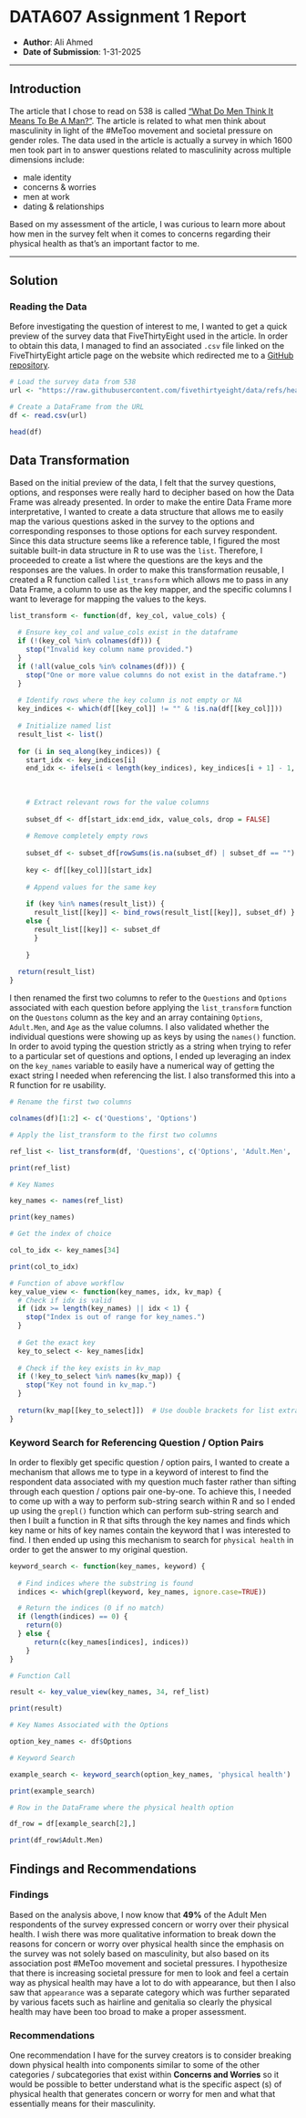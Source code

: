 # DATA607 Assignment 1 Report

-   **Author**: Ali Ahmed
-   **Date of Submission**: 1-31-2025

------------------------------------------------------------------------

## Introduction

The article that I chose to read on 538 is called ["What Do Men Think It Means To Be A Man?"](https://fivethirtyeight.com/features/what-do-men-think-it-means-to-be-a-man/). The article is related to what men think about masculinity in light of the #MeToo movement and societal pressure on gender roles. The data used in the article is actually a survey in which 1600 men took part in to answer questions related to masculinity across multiple dimensions include:

-   male identity
-   concerns & worries
-   men at work
-   dating & relationships

Based on my assessment of the article, I was curious to learn more about how men in the survey felt when it comes to concerns regarding their physical health as that's an important factor to me.

------------------------------------------------------------------------

## Solution

### Reading the Data

Before investigating the question of interest to me, I wanted to get a quick preview of the survey data that FiveThirtyEight used in the article. In order to obtain this data, I managed to find an associated `.csv` file linked on the FiveThirtyEight article page on the website which redirected me to a [GitHub repository](https://github.com/fivethirtyeight/data/tree/master/masculinity-survey).

```r
# Load the survey data from 538
url <- "https://raw.githubusercontent.com/fivethirtyeight/data/refs/heads/master/masculinity-survey/masculinity-survey.csv"

# Create a DataFrame from the URL
df <- read.csv(url)

head(df)
```

## Data Transformation

Based on the initial preview of the data, I felt that the survey questions, options, and responses were really hard to decipher based on how the Data Frame was already presented. In order to make the entire Data Frame more interpretative, I wanted to create a data structure that allows me to easily map the various questions asked in the survey to the options and corresponding responses to those options for each survey respondent. Since this data structure seems like a reference table, I figured the most suitable built-in data structure in R to use was the `list`. Therefore, I proceeded to create a list where the questions are the keys and the responses are the values. In order to make this transformation reusable, I created a R function called `list_transform` which allows me to pass in any Data Frame, a column to use as the key mapper, and the specific columns I want to leverage for mapping the values to the keys.

```r
list_transform <- function(df, key_col, value_cols) { 
  
  # Ensure key_col and value_cols exist in the dataframe
  if (!(key_col %in% colnames(df))) {
    stop("Invalid key column name provided.")
  }
  if (!all(value_cols %in% colnames(df))) {
    stop("One or more value columns do not exist in the dataframe.")
  }
  
  # Identify rows where the key column is not empty or NA
  key_indices <- which(df[[key_col]] != "" & !is.na(df[[key_col]]))
  
  # Initialize named list
  result_list <- list()
  
  for (i in seq_along(key_indices)) { 
    start_idx <- key_indices[i] 
    end_idx <- ifelse(i < length(key_indices), key_indices[i + 1] - 1, nrow(df))
  
  
  
    # Extract relevant rows for the value columns
    
    subset_df <- df[start_idx:end_idx, value_cols, drop = FALSE]
  
    # Remove completely empty rows
    
    subset_df <- subset_df[rowSums(is.na(subset_df) | subset_df == "") < length(value_cols), , drop = FALSE]
  
    key <- df[[key_col]][start_idx]
  
    # Append values for the same key
    
    if (key %in% names(result_list)) { 
      result_list[[key]] <- bind_rows(result_list[[key]], subset_df) } 
    else { 
      result_list[[key]] <- subset_df 
      } 
    
    }
  
  return(result_list) 
}
```

I then renamed the first two columns to refer to the `Questions` and `Options` associated with each question before applying the `list_transform` function on the `Questons` column as the key and an array containing `Options`, `Adult.Men`, and `Age` as the value columns. I also validated whether the individual questions were showing up as keys by using the `names()` function. In order to avoid typing the question strictly as a string when trying to refer to a particular set of questions and options, I ended up leveraging an index on the `key_names` variable to easily have a numerical way of getting the exact string I needed when referencing the list. I also transformed this into a R function for re usability.

```r
# Rename the first two columns

colnames(df)[1:2] <- c('Questions', 'Options')

# Apply the list_transform to the first two columns

ref_list <- list_transform(df, 'Questions', c('Options', 'Adult.Men', 'Age'))

print(ref_list)

# Key Names

key_names <- names(ref_list)

print(key_names)

# Get the index of choice

col_to_idx <- key_names[34]

print(col_to_idx)

# Function of above workflow
key_value_view <- function(key_names, idx, kv_map) {
  # Check if idx is valid
  if (idx >= length(key_names) || idx < 1) {
    stop("Index is out of range for key_names.")
  }
  
  # Get the exact key
  key_to_select <- key_names[idx]
  
  # Check if the key exists in kv_map
  if (!key_to_select %in% names(kv_map)) {
    stop("Key not found in kv_map.")
  }
  
  return(kv_map[[key_to_select]])  # Use double brackets for list extraction
}
```

### Keyword Search for Referencing Question / Option Pairs

In order to flexibly get specific question / option pairs, I wanted to create a mechanism that allows me to type in a keyword of interest to find the respondent data associated with my question much faster rather than sifting through each question / options pair one-by-one. To achieve this, I needed to come up with a way to perform sub-string search within R and so I ended up using the `grepl()` function which can perform sub-string search and then I built a function in R that sifts through the key names and finds which key name or hits of key names contain the keyword that I was interested to find. I then ended up using this mechanism to search for `physical health` in order to get the answer to my original question.

```r
keyword_search <- function(key_names, keyword) { 
  
  # Find indices where the substring is found 
  indices <- which(grepl(keyword, key_names, ignore.case=TRUE))

  # Return the indices (0 if no match) 
  if (length(indices) == 0) { 
    return(0) 
  } else { 
      return(c(key_names[indices], indices)) 
    } 
}

# Function Call

result <- key_value_view(key_names, 34, ref_list) 

print(result)

# Key Names Associated with the Options

option_key_names <- df$Options

# Keyword Search

example_search <- keyword_search(option_key_names, 'physical health')

print(example_search)

# Row in the DataFrame where the physical health option

df_row = df[example_search[2],]

print(df_row$Adult.Men)
```

## Findings and Recommendations

### Findings

Based on the analysis above, I now know that **49%** of the Adult Men respondents of the survey expressed concern or worry over their physical health. I wish there was more qualitative information to break down the reasons for concern or worry over physical health since the emphasis on the survey was not solely based on masculinity, but also based on its association post #MeToo movement and societal pressures. I hypothesize that there is increasing societal pressure for men to look and feel a certain way as physical health may have a lot to do with appearance, but then I also saw that `appearance` was a separate category which was further separated by various facets such as hairline and genitalia so clearly the physical health may have been too broad to make a proper assessment.

### Recommendations

One recommendation I have for the survey creators is to consider breaking down physical health into components similar to some of the other categories / subcategories that exist within **Concerns and Worries** so it would be possible to better understand what is the specific aspect (s) of physical health that generates concern or worry for men and what that essentially means for their masculinity.
